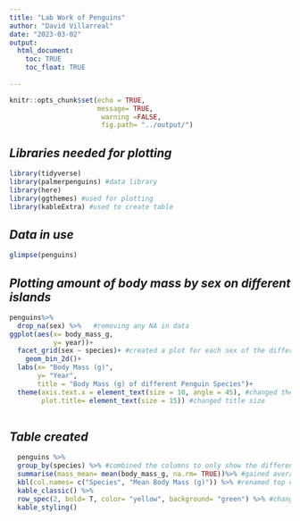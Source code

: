 ```yaml
---
title: "Lab Work of Penguins"
author: "David Villarreal"
date: "2023-03-02"
output: 
  html_document:
    toc: TRUE
    toc_float: TRUE
  
---
```


```r
knitr::opts_chunk$set(echo = TRUE,
                      message= TRUE,
                       warning =FALSE,
                       fig.path= "../output/")
```

## *Libraries needed for plotting*
```r
library(tidyverse)
library(palmerpenguins) #data library
library(here)
library(ggthemes) #used for plotting
library(kableExtra) #used to create table
```

## *Data in use*
```r
glimpse(penguins)
```



## *Plotting amount of body mass by sex on different islands*


```r
penguins%>%
  drop_na(sex) %>%   #removing any NA in data
ggplot(aes(x= body_mass_g,
           y= year))+ 
  facet_grid(sex ~ species)+ #created a plot for each sex of the differnt species
    geom_bin_2d()+
  labs(x= "Body Mass (g)",
       y= "Year",
       title = "Body Mass (g) of different Penguin Species")+
  theme(axis.text.x = element_text(size = 10, angle = 45), #changed the size of the x and y points and the angle
        plot.title= element_text(size = 15)) #changed title size
  
```

## *Table created*
```r
  penguins %>%
  group_by(species) %>% #combined the columns to only show the different species
  summarise(mass_mean= mean(body_mass_g, na.rm= TRUE))%>% #gained average body mass of species
  kbl(col.names= c("Species", "Mean Body Mass (g)")) %>% #renamed top column
  kable_classic() %>%
  row_spec(2, bold= T, color= "yellow", background= "green") %>% #changed background color for row
  kable_styling()
  
```

